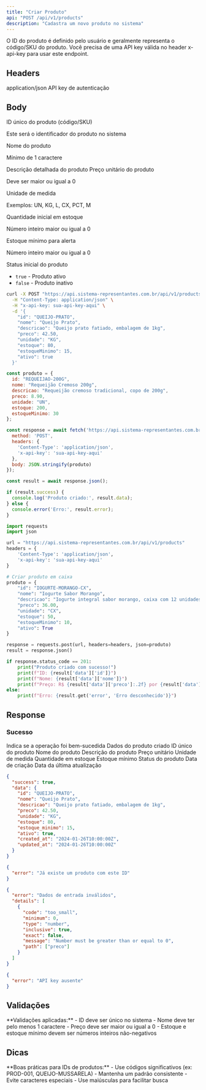 ```yaml
---
title: "Criar Produto"
api: "POST /api/v1/products"
description: "Cadastra um novo produto no sistema"
---
```


<Tip>
O ID do produto é definido pelo usuário e geralmente representa o código/SKU do produto.
</Tip>

<Warning>
Você precisa de uma API key válida no header x-api-key para usar este endpoint.
</Warning>

## Headers

<ParamField header="Content-Type" type="string" required>
  application/json
</ParamField>

<ParamField header="x-api-key" type="string" required>
  API key de autenticação
</ParamField>

## Body

<ParamField body="id" type="string" required>
  ID único do produto (código/SKU)
  
  Este será o identificador do produto no sistema
</ParamField>

<ParamField body="nome" type="string" required>
  Nome do produto
  
  Mínimo de 1 caractere
</ParamField>

<ParamField body="descricao" type="string">
  Descrição detalhada do produto
</ParamField>

<ParamField body="preco" type="number" required>
  Preço unitário do produto
  
  Deve ser maior ou igual a 0
</ParamField>

<ParamField body="unidade" type="string" default="UN">
  Unidade de medida
  
  Exemplos: UN, KG, L, CX, PCT, M
</ParamField>

<ParamField body="estoque" type="number" default="0">
  Quantidade inicial em estoque
  
  Número inteiro maior ou igual a 0
</ParamField>

<ParamField body="estoqueMinimo" type="number" default="0">
  Estoque mínimo para alerta
  
  Número inteiro maior ou igual a 0
</ParamField>

<ParamField body="ativo" type="boolean" default="true">
  Status inicial do produto
  
  - `true` - Produto ativo
  - `false` - Produto inativo
</ParamField>

<RequestExample>

```bash cURL
curl -X POST "https://api.sistema-representantes.com.br/api/v1/products" \
  -H "Content-Type: application/json" \
  -H "x-api-key: sua-api-key-aqui" \
  -d '{
    "id": "QUEIJO-PRATO",
    "nome": "Queijo Prato",
    "descricao": "Queijo prato fatiado, embalagem de 1kg",
    "preco": 42.50,
    "unidade": "KG",
    "estoque": 80,
    "estoqueMinimo": 15,
    "ativo": true
  }'
```

```javascript JavaScript
const produto = {
  id: "REQUEIJAO-200G",
  nome: "Requeijão Cremoso 200g",
  descricao: "Requeijão cremoso tradicional, copo de 200g",
  preco: 8.90,
  unidade: "UN",
  estoque: 200,
  estoqueMinimo: 30
};

const response = await fetch('https://api.sistema-representantes.com.br/api/v1/products', {
  method: 'POST',
  headers: {
    'Content-Type': 'application/json',
    'x-api-key': 'sua-api-key-aqui'
  },
  body: JSON.stringify(produto)
});

const result = await response.json();

if (result.success) {
  console.log('Produto criado:', result.data);
} else {
  console.error('Erro:', result.error);
}
```

```python Python
import requests
import json

url = "https://api.sistema-representantes.com.br/api/v1/products"
headers = {
    'Content-Type': 'application/json',
    'x-api-key': 'sua-api-key-aqui'
}

# Criar produto em caixa
produto = {
    "id": "IOGURTE-MORANGO-CX",
    "nome": "Iogurte Sabor Morango",
    "descricao": "Iogurte integral sabor morango, caixa com 12 unidades de 170g",
    "preco": 36.00,
    "unidade": "CX",
    "estoque": 50,
    "estoqueMinimo": 10,
    "ativo": True
}

response = requests.post(url, headers=headers, json=produto)
result = response.json()

if response.status_code == 201:
    print("Produto criado com sucesso!")
    print(f"ID: {result['data']['id']}")
    print(f"Nome: {result['data']['nome']}")
    print(f"Preço: R$ {result['data']['preco']:.2f} por {result['data']['unidade']}")
else:
    print(f"Erro: {result.get('error', 'Erro desconhecido')}")
```

</RequestExample>

## Response

### Sucesso

<ResponseField name="success" type="boolean">
  Indica se a operação foi bem-sucedida
</ResponseField>

<ResponseField name="data" type="object">
  Dados do produto criado
  
  <Expandable title="Estrutura do produto">
    <ResponseField name="id" type="string">
      ID único do produto
    </ResponseField>
    <ResponseField name="nome" type="string">
      Nome do produto
    </ResponseField>
    <ResponseField name="descricao" type="string">
      Descrição do produto
    </ResponseField>
    <ResponseField name="preco" type="number">
      Preço unitário
    </ResponseField>
    <ResponseField name="unidade" type="string">
      Unidade de medida
    </ResponseField>
    <ResponseField name="estoque" type="number">
      Quantidade em estoque
    </ResponseField>
    <ResponseField name="estoque_minimo" type="number">
      Estoque mínimo
    </ResponseField>
    <ResponseField name="ativo" type="boolean">
      Status do produto
    </ResponseField>
    <ResponseField name="created_at" type="string">
      Data de criação
    </ResponseField>
    <ResponseField name="updated_at" type="string">
      Data da última atualização
    </ResponseField>
  </Expandable>
</ResponseField>

<ResponseExample>

```json 201 - Criado
{
  "success": true,
  "data": {
    "id": "QUEIJO-PRATO",
    "nome": "Queijo Prato",
    "descricao": "Queijo prato fatiado, embalagem de 1kg",
    "preco": 42.50,
    "unidade": "KG",
    "estoque": 80,
    "estoque_minimo": 15,
    "ativo": true,
    "created_at": "2024-01-26T10:00:00Z",
    "updated_at": "2024-01-26T10:00:00Z"
  }
}
```

```json 400 - ID Duplicado
{
  "error": "Já existe um produto com este ID"
}
```

```json 400 - Dados Inválidos
{
  "error": "Dados de entrada inválidos",
  "details": [
    {
      "code": "too_small",
      "minimum": 0,
      "type": "number",
      "inclusive": true,
      "exact": false,
      "message": "Number must be greater than or equal to 0",
      "path": ["preco"]
    }
  ]
}
```

```json 401 - Não Autorizado
{
  "error": "API key ausente"
}
```

</ResponseExample>

## Validações

<Warning>
**Validações aplicadas:**
- ID deve ser único no sistema
- Nome deve ter pelo menos 1 caractere
- Preço deve ser maior ou igual a 0
- Estoque e estoque mínimo devem ser números inteiros não-negativos
</Warning>

## Dicas

<Tip>
**Boas práticas para IDs de produtos:**
- Use códigos significativos (ex: PROD-001, QUEIJO-MUSSARELA)
- Mantenha um padrão consistente
- Evite caracteres especiais
- Use maiúsculas para facilitar busca
</Tip>